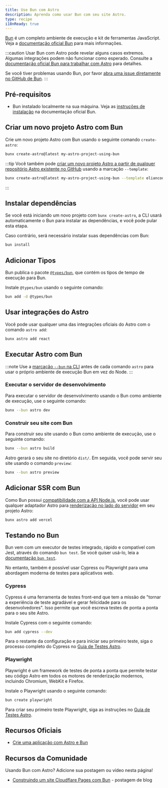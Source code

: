 ```yaml
---
title: Use Bun com Astro
description: Aprenda como usar Bun com seu site Astro.
type: recipe
i18nReady: true
---
```


[Bun](https://bun.sh/) é um completo ambiente de execução e kit de ferramentas JavaScript. Veja a [documentação oficial Bun](https://bun.sh/docs) para mais informações.

:::caution
Usar Bun com Astro pode revelar alguns casos extremos. Algumas integrações podem não funcionar como esperado. Consulte a [documentação oficial Bun para trabalhar com Astro](https://bun.sh/guides/ecosystem/astro) para detalhes.

Se você tiver problemas usando Bun, por favor [abra uma issue diretamente no GitHub de Bun](https://github.com/oven-sh/bun/issues/new/choose).
:::

## Pré-requisitos

- Bun instalado localmente na sua máquina. Veja as [instruções de instalação](https://bun.sh/docs/installation) na documentação oficial Bun.

## Criar um novo projeto Astro com Bun

Crie um novo projeto Astro com Bun usando o seguinte comando `create-astro`:

```bash
bunx create-astro@latest my-astro-project-using-bun
```

:::tip
Você também pode [criar um novo projeto Astro a partir de qualquer repositório Astro existente no GitHub](/pt-br/install-and-setup/#usando-um-tema-ou-um-modelo-inicial) usando a marcação `--template`:
```bash
bunx create-astro@latest my-astro-project-using-bun --template eliancodes/brutal
```
:::

## Instalar dependências

Se você está iniciando um novo projeto com `bunx create-astro`, a CLI usará automaticamente o Bun para instalar as dependências, e você pode pular esta etapa.

Caso contrário, será necessário instalar suas dependências com Bun:

```bash
bun install
```

## Adicionar Tipos

Bun publica o pacote [`@types/bun`](https://www.npmjs.com/package/@types/bun), que contém os tipos de tempo de execução para Bun.

Instale `@types/bun` usando o seguinte comando:

```sh
bun add -d @types/bun
```

## Usar integrações do Astro

Você pode usar qualquer uma das integrações oficiais do Astro com o comando `astro add`:

```bash
bunx astro add react
```

## Executar Astro com Bun

:::note
Use a [marcação `--bun` na CLI](https://bun.sh/docs/cli/bunx#shebangs) antes de cada comando `astro` para usar o próprio ambiente de execução Bun em vez do Node.
:::

### Executar o servidor de desenvolvimento

Para executar o servidor de desenvolvimento usando o Bun como ambiente de execução, use o seguinte comando:

```bash
bunx --bun astro dev
```

### Construir seu site com Bun

Para construir seu site usando o Bun como ambiente de execução, use o seguinte comando:

```bash
bunx --bun astro build
```

Astro gerará o seu site no diretório `dist/`. Em seguida, você pode servir seu site usando o comando `preview`:

```bash
bunx --bun astro preview
```

## Adicionar SSR com Bun

Como Bun possui [compatibilidade com a API Node.js](https://bun.sh/docs/runtime/nodejs-apis), você pode usar qualquer adaptador Astro para [renderização no lado do servidor](/pt-br/guides/server-side-rendering/) em seu projeto Astro:

```bash
bunx astro add vercel
```

## Testando no Bun

Bun vem com um executor de testes integrado, rápido e compatível com Jest, através do comando `bun test`. Se você quiser usá-lo, leia a [documentação `bun test`](https://bun.sh/docs/cli/test).

No entanto, também é possível usar Cypress ou Playwright para uma abordagem moderna de testes para aplicativos web.

### Cypress

Cypress é uma ferramenta de testes front-end que tem a missão de "tornar a experiência de teste agradável e gerar felicidade para os desenvolvedores". Isso permite que você escreva testes de ponta a ponta para o seu site Astro.

Instale Cypress com o seguinte comando:

```bash
bun add cypress --dev
```

Para o restante da configuração e para iniciar seu primeiro teste, siga o processo completo do Cypress no [Guia de Testes Astro](/pt-br/guides/testing/#configuração).

### Playwright

Playwright é um framework de testes de ponta a ponta que permite testar seu código Astro em todos os motores de renderização modernos, incluindo Chromium, WebKit e Firefox.

Instale o Playwright usando o seguinte comando:

```bash
bun create playwright
```

Para criar seu primeiro teste Playwright, siga as instruções no [Guia de Testes Astro](/pt-br/guides/testing/#crie-seu-primeiro-teste-playwright).

## Recursos Oficiais

- [Crie uma aplicação com Astro e Bun](https://bun.sh/guides/ecosystem/astro)

## Recursos da Comunidade

Usando Bun com Astro? Adicione sua postagem ou vídeo nesta página!

- [Construindo um site Cloudflare Pages com Bun](https://blog.otterlord.dev/posts/hello-from-bun/) - postagem de blog
